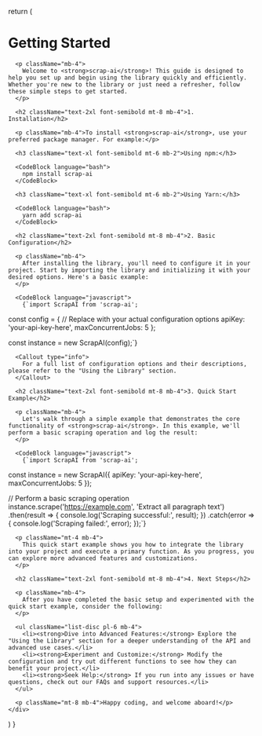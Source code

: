   return (
    <div>
      <h1 className="text-4xl font-bold mb-6">Getting Started</h1>

      <p className="mb-4">
        Welcome to <strong>scrap-ai</strong>! This guide is designed to help you set up and begin using the library quickly and efficiently. Whether you're new to the library or just need a refresher, follow these simple steps to get started.
      </p>

      <h2 className="text-2xl font-semibold mt-8 mb-4">1. Installation</h2>

      <p className="mb-4">To install <strong>scrap-ai</strong>, use your preferred package manager. For example:</p>

      <h3 className="text-xl font-semibold mt-6 mb-2">Using npm:</h3>

      <CodeBlock language="bash">
        npm install scrap-ai
      </CodeBlock>

      <h3 className="text-xl font-semibold mt-6 mb-2">Using Yarn:</h3>

      <CodeBlock language="bash">
        yarn add scrap-ai
      </CodeBlock>

      <h2 className="text-2xl font-semibold mt-8 mb-4">2. Basic Configuration</h2>

      <p className="mb-4">
        After installing the library, you'll need to configure it in your project. Start by importing the library and initializing it with your desired options. Here's a basic example:
      </p>

      <CodeBlock language="javascript">
        {`import ScrapAI from 'scrap-ai';

const config = {
// Replace with your actual configuration options
apiKey: 'your-api-key-here',
maxConcurrentJobs: 5
};

const instance = new ScrapAI(config);`}

</CodeBlock>

      <Callout type="info">
        For a full list of configuration options and their descriptions, please refer to the "Using the Library" section.
      </Callout>

      <h2 className="text-2xl font-semibold mt-8 mb-4">3. Quick Start Example</h2>

      <p className="mb-4">
        Let's walk through a simple example that demonstrates the core functionality of <strong>scrap-ai</strong>. In this example, we'll perform a basic scraping operation and log the result:
      </p>

      <CodeBlock language="javascript">
        {`import ScrapAI from 'scrap-ai';

const instance = new ScrapAI({
apiKey: 'your-api-key-here',
maxConcurrentJobs: 5
});

// Perform a basic scraping operation
instance.scrape('https://example.com', 'Extract all paragraph text')
.then(result => {
console.log('Scraping successful:', result);
})
.catch(error => {
console.log('Scraping failed:', error);
});`}

</CodeBlock>

      <p className="mt-4 mb-4">
        This quick start example shows you how to integrate the library into your project and execute a primary function. As you progress, you can explore more advanced features and customizations.
      </p>

      <h2 className="text-2xl font-semibold mt-8 mb-4">4. Next Steps</h2>

      <p className="mb-4">
        After you have completed the basic setup and experimented with the quick start example, consider the following:
      </p>

      <ul className="list-disc pl-6 mb-4">
        <li><strong>Dive into Advanced Features:</strong> Explore the "Using the Library" section for a deeper understanding of the API and advanced use cases.</li>
        <li><strong>Experiment and Customize:</strong> Modify the configuration and try out different functions to see how they can benefit your project.</li>
        <li><strong>Seek Help:</strong> If you run into any issues or have questions, check out our FAQs and support resources.</li>
      </ul>

      <p className="mt-8 mb-4">Happy coding, and welcome aboard!</p>
    </div>

)
}
